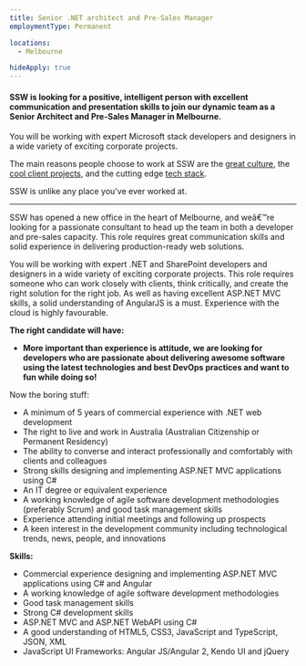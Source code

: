 ```yaml
---
title: Senior .NET architect and Pre-Sales Manager
employmentType: Permanent

locations: 
  - Melbourne

hideApply: true
---
```

        
#### SSW is looking for a positive, intelligent person with excellent communication and presentation skills to join our dynamic team as a Senior Architect and Pre-Sales Manager in Melbourne.


You will be working with expert Microsoft stack developers and designers in a wide variety of exciting corporate projects.  


 The main reasons people choose to work at SSW are the [great culture](https://www.ssw.com.au/ssw/Company/Culture), the [cool client projects](https://www.ssw.com.au/ssw/Company/Clients), and the cutting edge [tech stack](https://www.ssw.com.au/ssw/Consulting/Default.aspx).  


 SSW is unlike any place you've ever worked at.




---


SSW has opened a new office in the heart of Melbourne, and weâ€™re looking for a passionate consultant to head up the team in both a developer and pre-sales capacity. This role requires great communication skills and solid experience in delivering production-ready web solutions.


You will be working with expert .NET and SharePoint developers and designers in a wide variety of exciting corporate projects. This role requires someone who can work closely with clients, think critically, and create the right solution for the right job. As well as having excellent ASP.NET MVC skills, a solid understanding of AngularJS is a must. Experience with the cloud is highly favourable.


**The right candidate will have:**


* **More important than experience is attitude, we are looking for developers who are passionate about delivering awesome software using the latest technologies and best DevOps practices and want to fun while doing so!**


Now the boring stuff:


* A minimum of 5 years of commercial experience with .NET web development
* The right to live and work in Australia (Australian Citizenship or Permanent Residency)
* The ability to converse and interact professionally and comfortably with clients and colleagues
* Strong skills designing and implementing ASP.NET MVC applications using C#
* An IT degree or equivalent experience
* A working knowledge of agile software development methodologies (preferably Scrum) and good task management skills
* Experience attending initial meetings and following up prospects
* A keen interest in the development community including technological trends, news, people, and innovations


**Skills:**


* Commercial experience designing and implementing ASP.NET MVC applications using C# and Angular
* A working knowledge of agile software development methodologies
* Good task management skills
* Strong C# development skills
* ASP.NET MVC and ASP.NET WebAPI using C#
* A good understanding of HTML5, CSS3, JavaScript and TypeScript, JSON, XML
* JavaScript UI Frameworks: Angular JS/Angular 2, Kendo UI and jQuery


